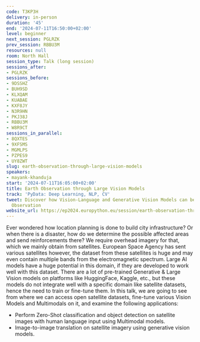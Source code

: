 ```yaml
---
code: T3KP3H
delivery: in-person
duration: '45'
end: '2024-07-11T16:50:00+02:00'
level: beginner
next_session: PGLRZK
prev_session: RBBU3M
resources: null
room: North Hall
session_type: Talk (long session)
sessions_after:
- PGLRZK
sessions_before:
- 9DSSHZ
- BUH9SD
- KLXQAM
- KUABAE
- KXF8JY
- N3R9HN
- PKJ38J
- RBBU3M
- W8R9CT
sessions_in_parallel:
- 8QXTES
- 9XFSMS
- MGMLPS
- PZPES9
- UY8ZWT
slug: earth-observation-through-large-vision-models
speakers:
- mayank-khanduja
start: '2024-07-11T16:05:00+02:00'
title: Earth Observation through Large Vision Models
track: 'PyData: Deep Learning, NLP, CV'
tweet: Discover how Vision-Language and Generative Vision Models can be used for Earth
  Observation
website_url: https://ep2024.europython.eu/session/earth-observation-through-large-vision-models
---
```


Ever wondered how location planning is done to build city infrastructure? Or when there is a disaster, how do we determine the possible affected areas and send reinforcements there? We require overhead imagery for that, which we mainly obtain from satellites.
European Space Agency has sent various satellites however, the dataset from these satellites is huge and may even contain multiple bands from the electromagnetic spectrum. Large AI models have a huge potential in this domain, if they are developed to work well with this dataset.
There are a lot of pre-trained Generative & Large Vision models on platforms like HuggingFace, Kaggle, etc., but these models do not integrate well with a specific domain like satellite datasets, hence the need to train or fine-tune them. In this talk, we are going to see from where we can access open satellite datasets, fine-tune various Vision Models and Multimodals on it, and examine the following applications:

- Perform Zero-Shot classification and object detection on satellite images with human language input using Multimodal models.
- Image-to-image translation on satellite imagery using generative vision models.
